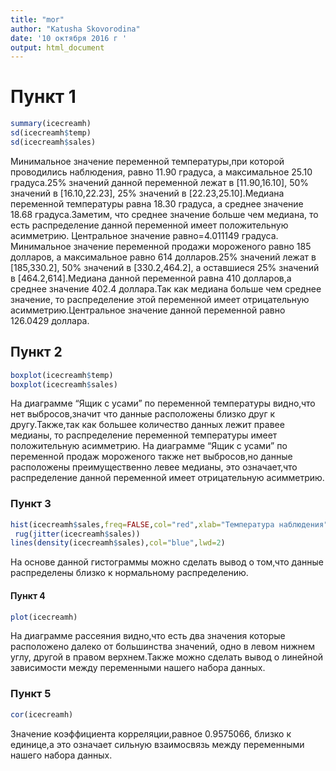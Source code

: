 ---
title: "mor"
author: "Katusha Skovorodina"
date: '10 октября 2016 г '
output: html_document
---




# Пункт 1 

```{r icecreamh}
summary(icecreamh)
sd(icecreamh$temp)
sd(icecreamh$sales)
```

Минимальное значение переменной температуры,при которой проводились наблюдения, равно 11.90 градуса, а максимальное 25.10 градуса.25% значений данной переменной лежат в [11.90,16.10], 50% значений в [16.10,22.23], 25% значений в [22.23,25.10].Медиана переменной температуры равна 18.30 градуса, а среднее значение 18.68 градуса.Заметим, что среднее значение больше чем медиана, то есть распределение данной переменной имеет положительную асимметрию. Центральное значение равно=4.011149 градуса.
Минимальное значение переменной продажи мороженого равно 185 долларов, а максимальное равно 614 долларов.25% значений лежат в [185,330.2], 50% значений в [330.2,464.2], а оставшиеся 25% значений в [464.2,614].Медиана данной переменной равна 410 долларов,а среднее значение 402.4 доллара.Так как медиана больше чем среднее значение, то распределение этой переменной имеет отрицательную асимметрию.Центральное значение данной переменной равно 126.0429 доллара.


## Пункт 2 

```{r}
boxplot(icecreamh$temp)
boxplot(icecreamh$sales)
```

На диаграмме "Ящик с усами" по переменной температуры видно,что нет выбросов,значит что данные расположены близко друг к другу.Также,так как большее количество данных лежит правее медианы, то распределение переменной температуры имеет положительную асимметрию.
На диаграмме "Ящик с усами" по переменной продаж мороженого также нет выбросов,но данные расположены преимущественно левее медианы, это означает,что распределение данной переменной имеет отрицательную асимметрию.


### Пункт 3 
```{r}
hist(icecreamh$sales,freq=FALSE,col="red",xlab="Температура наблюдения",ylab="Продажа",main="Гистограмма с наложенной ядерной оценкой плотности ")
 rug(jitter(icecreamh$sales))
lines(density(icecreamh$sales),col="blue",lwd=2)
```

На основе данной гистограммы можно сделать вывод о том,что данные распределены близко к нормальному распределению.

#### Пункт 4 

```{r setup,include=FALSE}
plot(icecreamh)
```
На диаграмме рассеяния видно,что есть два значения которые расположено далеко от большинства значений, одно в левом нижнем углу, другой в правом верхнем.Также можно сделать вывод о линейной зависимости между переменными нашего набора данных.

### Пункт 5 

```{r}
cor(icecreamh)
```
Значение коэффициента корреляции,равное 0.9575066, близко к единице,а это означает сильную взаимосвязь между переменными нашего набора данных. 

